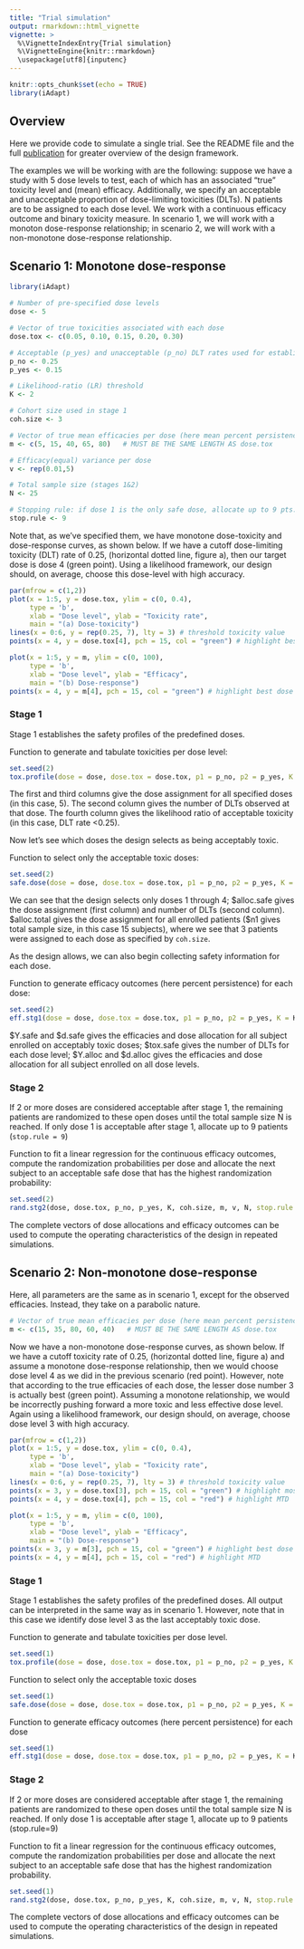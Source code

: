 ```yaml
---
title: "Trial simulation"
output: rmarkdown::html_vignette
vignette: >
  %\VignetteIndexEntry{Trial simulation}
  %\VignetteEngine{knitr::rmarkdown}
  \usepackage[utf8]{inputenc}
---
```


```r
knitr::opts_chunk$set(echo = TRUE)
library(iAdapt)
```

## Overview 

Here we provide code to simulate a single trial. See the README file and the full [publication](https://www.tandfonline.com/doi/abs/10.1080/19466315.2018.1462727) for greater overview of the design framework. 

The examples we will be working with are the following: suppose we have a study with 5 dose levels to test, each of which has an associated "true" toxicity level and (mean) efficacy. Additionally, we specify an acceptable and unacceptable proportion of dose-limiting toxicities (DLTs). N patients are to be assigned to each dose level. We work with a continuous efficacy outcome and binary toxicity measure. In scenario 1, we will work with a monoton dose-response relationship; in scenario 2, we will work with a non-monotone dose-response relationship. 

## Scenario 1: Monotone dose-response

```r
library(iAdapt)

# Number of pre-specified dose levels
dose <- 5 

# Vector of true toxicities associated with each dose
dose.tox <- c(0.05, 0.10, 0.15, 0.20, 0.30)       

# Acceptable (p_yes) and unacceptable (p_no) DLT rates used for establishing safety
p_no <- 0.25                                     
p_yes <- 0.15    

# Likelihood-ratio (LR) threshold
K <- 2                                          

# Cohort size used in stage 1
coh.size <- 3 

# Vector of true mean efficacies per dose (here mean percent persistence per dose)
m <- c(5, 15, 40, 65, 80)   # MUST BE THE SAME LENGTH AS dose.tox                  

# Efficacy(equal) variance per dose
v <- rep(0.01,5) 

# Total sample size (stages 1&2)                            
N <- 25                                        

# Stopping rule: if dose 1 is the only safe dose, allocate up to 9 pts.
stop.rule <- 9   
```

Note that, as we've specified them, we have monotone dose-toxicity and dose-response curves, as shown below. If we have a cutoff dose-limiting toxicity (DLT) rate of 0.25, (horizontal dotted line, figure a), then our target dose is dose 4 (green point). Using a likelihood framework, our design should, on average, choose this dose-level with high accuracy.

```r
par(mfrow = c(1,2))
plot(x = 1:5, y = dose.tox, ylim = c(0, 0.4),
     type = 'b',
     xlab = "Dose level", ylab = "Toxicity rate",
     main = "(a) Dose-toxicity")
lines(x = 0:6, y = rep(0.25, 7), lty = 3) # threshold toxicity value
points(x = 4, y = dose.tox[4], pch = 15, col = "green") # highlight best dose

plot(x = 1:5, y = m, ylim = c(0, 100),
     type = 'b',
     xlab = "Dose level", ylab = "Efficacy",
     main = "(b) Dose-response")
points(x = 4, y = m[4], pch = 15, col = "green") # highlight best dose
```


### Stage 1

Stage 1 establishes the safety profiles of the predefined doses. 

Function to generate and tabulate toxicities per dose level:
```r
set.seed(2)
tox.profile(dose = dose, dose.tox = dose.tox, p1 = p_no, p2 = p_yes, K = K, coh.size = coh.size)
```

The first and third columns give the dose assignment for all specified doses (in this case, 5). The second column gives the number of DLTs observed at that dose. The fourth column gives the likelihood ratio of acceptable toxicity (in this case, DLT rate <0.25). 

Now let's see which doses the design selects as being acceptably toxic.


Function to select only the acceptable toxic doses: 
```r
set.seed(2)
safe.dose(dose = dose, dose.tox = dose.tox, p1 = p_no, p2 = p_yes, K = K, coh.size = coh.size) 
```
 
We can see that the design selects only doses 1 through 4; \$alloc.safe gives the dose assignment (first column) and number of DLTs (second column). \$alloc.total gives the dose assignment for all enrolled patients (\$n1 gives total sample size, in this case 15 subjects), where we see that 3 patients were assigned to each dose as specified by `coh.size`.

As the design allows, we can also begin collecting safety information for each dose.
 
Function to generate efficacy outcomes (here percent persistence) for each dose:
```r
set.seed(2)
eff.stg1(dose = dose, dose.tox = dose.tox, p1 = p_no, p2 = p_yes, K = K, coh.size = coh.size, m, v, nbb = 100)
```

\$Y.safe and \$d.safe gives the efficacies and dose allocation for all subject enrolled on acceptably toxic doses; \$tox.safe gives the number of DLTs for each dose level; \$Y.alloc and \$d.alloc gives the efficacies and dose allocation for all subject enrolled on all dose levels.

### Stage 2

If 2 or more doses are considered acceptable after stage 1, the remaining patients are randomized to these open doses until the total sample size N is reached. If only dose 1 is acceptable after stage 1, allocate up to 9 patients (`stop.rule = 9`)	

Function to fit a linear regression for the continuous efficacy outcomes, compute the randomization probabilities per dose and allocate the next subject to an acceptable safe dose that has the highest randomization probability:
```r
set.seed(2)
rand.stg2(dose, dose.tox, p_no, p_yes, K, coh.size, m, v, N, stop.rule = stop.rule, cohort = 1, samedose = T, nbb = 100) 
```

The complete vectors of dose allocations and efficacy outcomes can be used to compute the operating characteristics of the design in repeated simulations.
 



 
## Scenario 2: Non-monotone dose-response

Here, all parameters are the same as in scenario 1, except for the observed efficacies. Instead, they take on a parabolic nature.

```r
# Vector of true mean efficacies per dose (here mean percent persistence per dose)
m <- c(15, 35, 80, 60, 40)   # MUST BE THE SAME LENGTH AS dose.tox                  

```

Now we have a non-monotone dose-response curves, as shown below. If we have a cutoff toxicity rate of 0.25, (horizontal dotted line, figure a) and assume a monotone dose-response relationship, then we would choose dose level 4 as we did in the previous scenario (red point). However, note that according to the true efficacies of each dose, the lesser dose number 3 is actually best (green point). Assuming a monotone relationship, we would be incorrectly pushing forward a more toxic and less effective dose level. Again using a likelihood framework, our design should, on average, choose dose level 3 with high accuracy.

```r
par(mfrow = c(1,2))
plot(x = 1:5, y = dose.tox, ylim = c(0, 0.4),
     type = 'b',
     xlab = "Dose level", ylab = "Toxicity rate",
     main = "(a) Dose-toxicity")
lines(x = 0:6, y = rep(0.25, 7), lty = 3) # threshold toxicity value
points(x = 3, y = dose.tox[3], pch = 15, col = "green") # highlight most effecive dose
points(x = 4, y = dose.tox[4], pch = 15, col = "red") # highlight MTD

plot(x = 1:5, y = m, ylim = c(0, 100),
     type = 'b',
     xlab = "Dose level", ylab = "Efficacy",
     main = "(b) Dose-response")
points(x = 3, y = m[3], pch = 15, col = "green") # highlight best dose
points(x = 4, y = m[4], pch = 15, col = "red") # highlight MTD

```

### Stage 1

Stage 1 establishes the safety profiles of the predefined doses. All output can be interpreted in the same way as in scenario 1. However, note that in this case we identify dose level 3 as the last acceptably toxic dose.


Function to generate and tabulate toxicities per dose level.
```r
set.seed(1)
tox.profile(dose = dose, dose.tox = dose.tox, p1 = p_no, p2 = p_yes, K = K, coh.size = coh.size)
```

Function to select only the acceptable toxic doses 
```r
set.seed(1)
safe.dose(dose = dose, dose.tox = dose.tox, p1 = p_no, p2 = p_yes, K = K, coh.size = coh.size) 
```
 
Function to generate efficacy outcomes (here percent persistence) for each dose
```r
set.seed(1)
eff.stg1(dose = dose, dose.tox = dose.tox, p1 = p_no, p2 = p_yes, K = K, coh.size = coh.size, m, v, nbb = 100)
```

 

### Stage 2

If 2 or more doses are considered acceptable after stage 1, the remaining patients are randomized to these open doses until the total sample size N is reached. If only dose 1 is acceptable after stage 1, allocate up to 9 patients (stop.rule=9)	

Function to fit a linear regression for the continuous efficacy outcomes, compute the randomization probabilities per dose and allocate the next subject to an acceptable safe dose that has the highest randomization probability.

```r
set.seed(1)
rand.stg2(dose, dose.tox, p_no, p_yes, K, coh.size, m, v, N, stop.rule = stop.rule, cohort = 1, samedose = T, nbb = 100) 
```

The complete vectors of dose allocations and efficacy outcomes can be used to compute the operating characteristics of the design in repeated simulations.
 
 
 
 
 